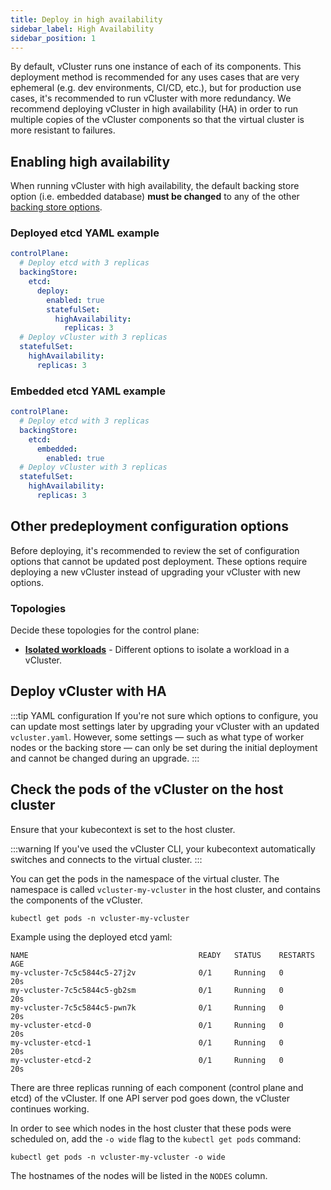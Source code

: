 ```yaml
---
title: Deploy in high availability
sidebar_label: High Availability
sidebar_position: 1
---
```




By default, vCluster runs one instance of each of its components. This deployment method is recommended for any uses cases that are very ephemeral (e.g. dev environments, CI/CD, etc.), but for production
use cases, it's recommended to run vCluster with more redundancy. We recommend deploying vCluster in high availability (HA) in order 
to run multiple copies of the vCluster components so that the virtual cluster is more resistant to failures.

## Enabling high availability 

When running vCluster with high availability, the default backing store option (i.e. embedded database) **must be changed** to any of the other [backing store options](../../../../configure/vcluster-yaml/control-plane/components/backing-store). 

### Deployed etcd YAML example

```yaml title="Running in HA with deployed etcd"
controlPlane:
  # Deploy etcd with 3 replicas
  backingStore:
    etcd:
      deploy:
        enabled: true
        statefulSet:
          highAvailability:
            replicas: 3
  # Deploy vCluster with 3 replicas
  statefulSet:
    highAvailability:
      replicas: 3
```

### Embedded etcd YAML example

<ProAdmonition />

```yaml title="Running in HA with embedded etcd"
controlPlane:
  # Deploy etcd with 3 replicas
  backingStore:
    etcd:
      embedded:
        enabled: true
  # Deploy vCluster with 3 replicas
  statefulSet:
    highAvailability:
      replicas: 3
```

## Other predeployment configuration options

Before deploying, it's recommended to review the set of configuration options that cannot be updated post deployment. These options require deploying a new vCluster instead of upgrading your vCluster with new options.

<WorkerNodeOptions />

### Topologies

Decide these topologies for the control plane:

- **[Isolated workloads](./topologies/isolated-workloads)** - Different options to isolate a workload in a vCluster.

<SecurityOptions />
<BackingStoreYAMLOptions />

## Deploy vCluster with HA

:::tip YAML configuration
If you're not sure which options to configure, you can update most settings later by upgrading your vCluster with an updated `vcluster.yaml`.
However, some settings — such as what type of worker nodes or the backing store — can only be set during the initial deployment and cannot be changed during an upgrade.
:::

<Deploy />

## Check the pods of the vCluster on the host cluster

Ensure that your kubecontext is set to the host cluster. 

:::warning 
If you've used the vCluster CLI, your kubecontext automatically switches and connects to the virtual cluster. 
:::

You can get the pods in the namespace of the virtual cluster. The namespace is 
called `vcluster-my-vcluster` in the host cluster, and contains the components of the vCluster. 

```
kubectl get pods -n vcluster-my-vcluster
```

Example using the deployed etcd yaml:

```
NAME                                      READY   STATUS    RESTARTS   AGE
my-vcluster-7c5c5844c5-27j2v              0/1     Running   0          20s
my-vcluster-7c5c5844c5-gb2sm              0/1     Running   0          20s
my-vcluster-7c5c5844c5-pwn7k              0/1     Running   0          20s
my-vcluster-etcd-0                        0/1     Running   0          20s
my-vcluster-etcd-1                        0/1     Running   0          20s
my-vcluster-etcd-2                        0/1     Running   0          20s
```

There are three replicas running of each component (control plane and etcd) of the vCluster. If one API server pod goes down, the vCluster continues working.

In order to see which nodes in the host cluster that these pods were scheduled on, add the `-o wide` flag to the `kubectl get pods` command:

```
kubectl get pods -n vcluster-my-vcluster -o wide
```

The hostnames of the nodes will be listed in the `NODES` column.
